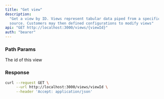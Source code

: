 ```yaml
---
title: "Get view"
description:
  "Get a view by ID. Views represent tabular data piped from a specific data
  source. Customers may then defined configurations to modify views"
api: "GET http://localhost:3000/views/{viewId}"
auth: "bearer"
---
```


### Path Params

<Param path="viewId" type="string" required>
  The id of this view
</Param>

### Response

<ResponseField name="content" type="array of objects">
<Expandable title="object properties">

<ResponseField name="id" type="number"></ResponseField>

<ResponseField name="sourceId" type="number"></ResponseField>

<ResponseField name="tableName" type="string"></ResponseField>

<ResponseField name="columns" type="array of objects">
<Expandable title="columns properties">

<ResponseField name="id" type="number"></ResponseField>

<ResponseField name="name" type="string"></ResponseField>

<ResponseField name="dataType" type="string"></ResponseField>
</Expandable>
</ResponseField>
</Expandable>
</ResponseField>

<RequestExample>

```bash Example Request
curl --request GET \
     --url http://localhost:3000/views/viewId \
     --header 'Accept: application/json'
```

</RequestExample>
